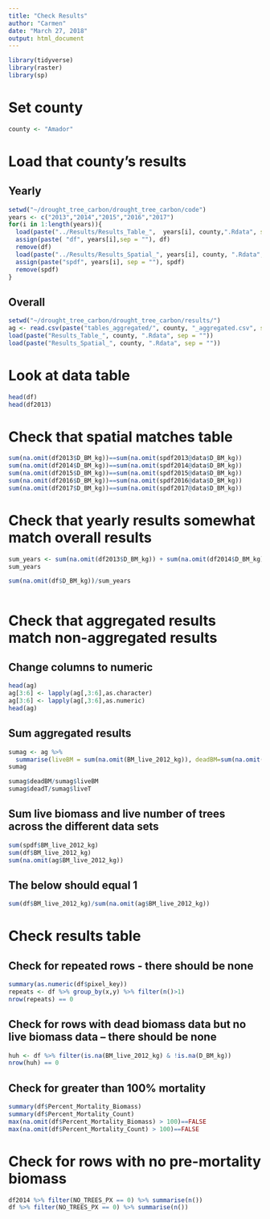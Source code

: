 ```yaml
---
title: "Check Results"
author: "Carmen"
date: "March 27, 2018"
output: html_document
---
```



```r
library(tidyverse)
library(raster)
library(sp)
```

# Set county
```r
county <- "Amador"
```

# Load that county's results

## Yearly
```r
setwd("~/drought_tree_carbon/drought_tree_carbon/code")
years <- c("2013","2014","2015","2016","2017")
for(i in 1:length(years)){
  load(paste("../Results/Results_Table_",  years[i], county,".Rdata", sep = ""))
  assign(paste( "df", years[i],sep = ""), df)
  remove(df)
  load(paste("../Results/Results_Spatial_", years[i], county, ".Rdata", sep = ""))
  assign(paste("spdf", years[i], sep = ""), spdf)
  remove(spdf)
}
```

## Overall
```r
setwd("~/drought_tree_carbon/drought_tree_carbon/results/")
ag <- read.csv(paste("tables_aggregated/", county, "_aggregated.csv", sep = ""))
load(paste("Results_Table_", county, ".Rdata", sep = ""))
load(paste("Results_Spatial_", county, ".Rdata", sep = ""))
```

# Look at data table
```r
head(df)
head(df2013)
```

# Check that spatial matches table
```r
sum(na.omit(df2013$D_BM_kg))==sum(na.omit(spdf2013@data$D_BM_kg))
sum(na.omit(df2014$D_BM_kg))==sum(na.omit(spdf2014@data$D_BM_kg))
sum(na.omit(df2015$D_BM_kg))==sum(na.omit(spdf2015@data$D_BM_kg))
sum(na.omit(df2016$D_BM_kg))==sum(na.omit(spdf2016@data$D_BM_kg))
sum(na.omit(df2017$D_BM_kg))==sum(na.omit(spdf2017@data$D_BM_kg))
```

# Check that yearly results somewhat match overall results
```r
sum_years <- sum(na.omit(df2013$D_BM_kg)) + sum(na.omit(df2014$D_BM_kg)) + sum(na.omit(df2015$D_BM_kg)) + sum(na.omit(spdf2016@data$D_BM_kg)) + sum(na.omit(df2017$D_BM_kg))
sum_years

sum(na.omit(df$D_BM_kg))/sum_years


```

```r

```


# Check that aggregated results match non-aggregated results

## Change columns to numeric
```r
head(ag)
ag[3:6] <- lapply(ag[,3:6],as.character)
ag[3:6] <- lapply(ag[,3:6],as.numeric)
head(ag)
```

## Sum aggregated results
```r
sumag <- ag %>% 
  summarise(liveBM = sum(na.omit(BM_live_2012_kg)), deadBM=sum(na.omit(D_BM_kg)), deadT = sum(na.omit(NO_TREES_DEAD)), liveT = sum(na.omit(NO_TREES_PX)))
sumag            
```

```r
sumag$deadBM/sumag$liveBM
sumag$deadT/sumag$liveT
```

## Sum live biomass and live number of trees across the different data sets
```r
sum(spdf$BM_live_2012_kg)
sum(df$BM_live_2012_kg)
sum(na.omit(ag$BM_live_2012_kg))
```

## The below should equal 1
```r
sum(df$BM_live_2012_kg)/sum(na.omit(ag$BM_live_2012_kg))
```

# Check results table

## Check for repeated rows - there should be none
```r
summary(as.numeric(df$pixel_key))
repeats <- df %>% group_by(x,y) %>% filter(n()>1)
nrow(repeats) == 0
```

## Check for rows with dead biomass data but no live biomass data -- there should be none
```r
huh <- df %>% filter(is.na(BM_live_2012_kg) & !is.na(D_BM_kg))
nrow(huh) == 0
```

## Check for greater than 100% mortality
```r
summary(df$Percent_Mortality_Biomass)
summary(df$Percent_Mortality_Count)
max(na.omit(df$Percent_Mortality_Biomass) > 100)==FALSE
max(na.omit(df$Percent_Mortality_Count) > 100)==FALSE
```

# Check for rows with no pre-mortality biomass
```r
df2014 %>% filter(NO_TREES_PX == 0) %>% summarise(n())
df %>% filter(NO_TREES_PX == 0) %>% summarise(n())
```

